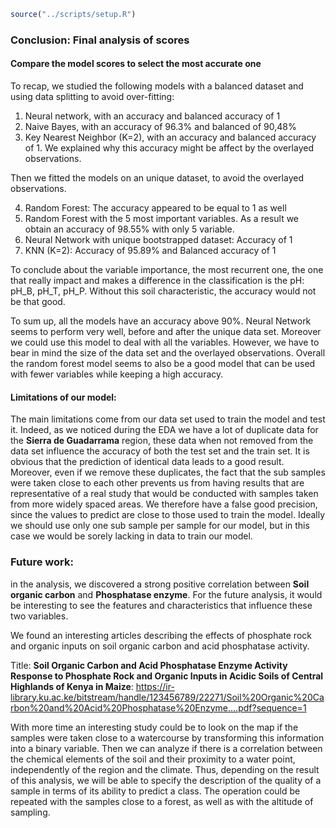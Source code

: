 
```r
source("../scripts/setup.R")
```


### Conclusion: Final analysis of scores

#### Compare the model scores to select the most accurate one 

To recap, we studied the following models with a balanced dataset and using data splitting to avoid over-fitting:

1) Neural network, with an accuracy and balanced accuracy  of 1 
2) Naive Bayes, with an accuracy of 96.3% and balanced of 90,48%
3) Key Nearest Neighbor (K=2), with an accuracy and balanced accuracy of 1. We explained why this accuracy might be affect by the overlayed observations. 

Then we fitted the models on an unique dataset, to avoid the overlayed observations. 

4) Random Forest: The accuracy appeared to be equal to 1 as well
5) Random Forest with the 5 most important variables. As a result we obtain an accuracy of 98.55% with only 5 variable. 
6) Neural Network with unique bootstrapped dataset: Accuracy of 1
7) KNN (K=2): Accuracy of 95.89% and Balanced accuracy of 1

To conclude about the variable importance, the most recurrent one, the one that really impact and makes a difference in the classification is the pH: pH_B, pH_T, pH_P. Without this soil characteristic, the accuracy would not be that good. 

To sum up, all the models have an accuracy above 90%. Neural Network seems to perform very well, before and after the unique data set. Moreover we could use this model to deal with all the variables. However, we have to bear in mind the size of the data set and the overlayed observations. Overall the random forest model seems to also be a good model that can be used with fewer variables while keeping a high accuracy. 


#### Limitations of our model:

The main limitations come from our data set used to train the model and test it. Indeed, as we noticed during the EDA we have a lot of duplicate data for the **Sierra de Guadarrama** region, these data when not removed from the data set influence the accuracy of both the test set and the train set. It is obvious that the prediction of identical data leads to a good result. Moreover, even if we remove these duplicates, the fact that the sub samples were taken close to each other prevents us from having results that are representative of a real study that would be conducted with samples taken from more widely spaced areas. We therefore have a false good precision, since the values to predict are close to those used to train the model. Ideally we should use only one sub sample per sample for our model, but in this case we would be sorely lacking in data to train our model. 

### Future work:

in the analysis, we discovered a strong positive correlation between **Soil organic carbon** and **Phosphatase enzyme**. For the future analysis, it would be interesting to see the features and characteristics that influence these two variables. 

We found an interesting articles describing the effects of phosphate rock and organic inputs on soil organic carbon and acid phosphatase activity.

Title: **Soil Organic Carbon and Acid Phosphatase Enzyme Activity Response to Phosphate Rock and Organic Inputs in Acidic Soils of Central Highlands of Kenya in Maize**: <https://ir-library.ku.ac.ke/bitstream/handle/123456789/22271/Soil%20Organic%20Carbon%20and%20Acid%20Phosphatase%20Enzyme....pdf?sequence=1>


With more time an interesting study could be to look on the map if the samples were taken close to a watercourse by transforming this information into a binary variable. Then we can analyze if there is a correlation between the chemical elements of the soil and their proximity to a water point, independently of the region and the climate. Thus, depending on the result of this analysis, we will be able to specify the description of the quality of a sample in terms of its ability to predict a class. The operation could be repeated with the samples close to a forest, as well as with the altitude of sampling.  

